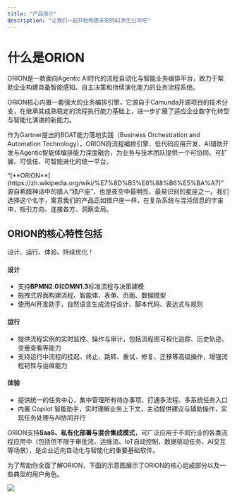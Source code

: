 ```yaml
---
title: "产品简介"
description: "让我们一起开始构建未来的AI原生公司吧"
---
```


# 什么是ORION

ORION是一款面向Agentic AI时代的流程自动化与智能业务编排平台，致力于帮助企业构建具备智能感知、自主决策和持续演化能力的业务流程系统。

ORION核心内置一套强大的业务编排引擎，它源自于Camunda开源项目的技术分支，在继承其成熟稳定的流程执行能力基础上，进一步扩展了适应企业数字化转型与智能化演进的新能力。

作为Gartner提出的BOAT能力落地实践（Business Orchestration and Automation Technology），ORION将流程编排引擎、低代码应用开发、AI辅助开发与Agentic智能体编排能力深度融合，为业务与技术团队提供一个可协同、可扩展、可信任、可智能进化的统一平台。

<Note>
  “[**ORION**](https://zh.wikipedia.org/wiki/%E7%8D%B5%E6%88%B6%E5%BA%A7)”源自希腊神话中的猎人“猎户座”，也是夜空中最明亮、最易识别的星座之一。我们选择这个名字，寓意我们的产品正如猎户座一样，在复杂系统与混沌信息的宇宙中，指引方向、连接各方、洞察全局。
</Note>

## ORION的核心特性包括

设计、运行、体验、持续优化！

#### 设计

- 支持**BPMN2.0**和**DMN1.3**标准流程与决策建模
- 拖拽式界面构建流程、智能体、表单、页面、数据模型
- 使用AI开发助手，自然语言生成流程设计、脚本代码、表达式与规则

#### 运行

- 提供流程实例的实时监控、操作与审计，包括流程图可视化追踪、历史轨迹、变量查看等能力
- 支持运行中流程的挂起、终止、跳转、重试、修复、迁移等高级操作，增强流程韧性与运维能力

#### 体验

- 提供统一的任务中心，集中管理所有待办事项，打通多流程、多系统任务入口
- 内置 Copilot 智能助手，实时理解业务上下文，主动提供建议与辅助操作，实现任务处理与AI协同并行

ORION支持**SaaS、私有化部署与混合集成模式**，可广泛应用于不同行业的各类流程应用中（包括但不限于审批流、运维流、IoT自动控制、数据驱动任务、AI交互等场景），是企业迈向自动化与智能化的重要基础软件。

<Note>
  为了帮助你全面了解ORION，下面的示意图展示了ORION的核心组成部分以及一些典型的用户角色。
</Note>

![](assets/20250729_110505_image.png)